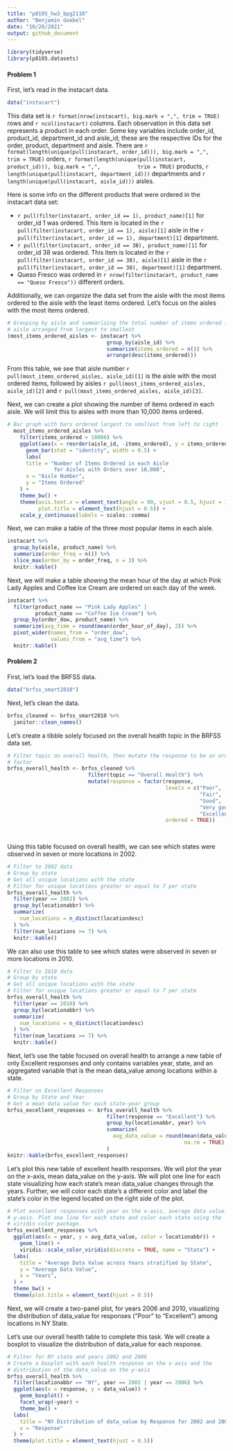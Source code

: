 ```yaml
---
title: "p8105_hw3_bpg2118"
author: "Benjamin Goebel"
date: "10/20/2021"
output: github_document
---
```


```r
library(tidyverse)
library(p8105.datasets)
```

#### **Problem 1**

First, let's read in the instacart data.
```r
data("instacart")
```

This data set is `r format(nrow(instacart), big.mark = ",", trim = TRUE)` rows 
and `r ncol(instacart)` columns. 
Each observation in this data set represents a product in each order.
Some key variables include order_id, product_id, department_id and aisle_id; 
these are the respective IDs for the order, product, department and aisle.
There are 
`r format(length(unique(pull(instacart, order_id))), big.mark = ",", 
          trim = TRUE)` orders, 
`r format(length(unique(pull(instacart, product_id))), big.mark = ",", 
          trim = TRUE)` products, 
`r length(unique(pull(instacart, department_id)))` departments 
and `r length(unique(pull(instacart, aisle_id)))` aisles. 

Here is some info on the different products that were ordered in the
instacart data set:

*   `r pull(filter(instacart, order_id == 1), product_name)[1]` for order_id 
1 was ordered. This item is located in the 
`r pull(filter(instacart, order_id == 1), aisle)[1]` aisle in
the `r pull(filter(instacart, order_id == 1), department)[1]` department.
*   `r pull(filter(instacart, order_id == 38), product_name)[1]` for order_id 
38 was ordered. This item is located in the 
`r pull(filter(instacart, order_id == 38), aisle)[1]` aisle in
the `r pull(filter(instacart, order_id == 38), department)[1]` department.
*   Queso Fresco was ordered in 
`r nrow(filter(instacart, product_name == "Queso Fresco"))` different orders.


Additionally, we can organize the data set from the aisle with the most items 
ordered to the aisle with the least items ordered. Let's focus on the aisles 
with the most items ordered.

```r
# Grouping by aisle and summarizing the total number of items ordered for the
# aisle arranged from largest to smallest
(most_items_ordered_aisles <- instacart %>%
                                group_by(aisle_id) %>%
                                summarize(items_ordered = n()) %>%
                                arrange(desc(items_ordered)))
```

From this table, we see that aisle number 
`r pull(most_items_ordered_aisles, aisle_id)[1]` is the aisle with the most
ordered items, followed by aisles 
`r pull(most_items_ordered_aisles, aisle_id)[2]` 
and `r pull(most_items_ordered_aisles, aisle_id)[3]`.

Next, we can create a plot showing the number of items ordered in each aisle.
We will limit this to aisles with more than 10,000 items ordered.

```r
# Bar graph with bars ordered largest to smallest from left to right
  most_items_ordered_aisles %>%
    filter(items_ordered > 10000) %>%
    ggplot(aes(x = reorder(aisle_id, -items_ordered), y = items_ordered)) +
      geom_bar(stat = "identity", width = 0.5) +
      labs(
      title = "Number of Items Ordered in each Aisle
               for Aisles with Orders over 10,000",
      x = "Aisle Number",
      y = "Items Ordered"
    ) +
    theme_bw() +
    theme(axis.text.x = element_text(angle = 90, vjust = 0.5, hjust = 1),
          plot.title = element_text(hjust = 0.5)) +
    scale_y_continuous(labels = scales::comma)
```

Next, we can make a table of the three most popular items in each aisle.

```r
instacart %>%
  group_by(aisle, product_name) %>%
  summarize(order_freq = n()) %>%
  slice_max(order_by = order_freq, n = 3) %>%
  knitr::kable()
```
Next, we will make a table showing the mean hour of the day at which Pink Lady 
Apples and Coffee Ice Cream are ordered on each day of the week.

```r
instacart %>%
  filter(product_name == "Pink Lady Apples" |
         product_name == "Coffee Ice Cream") %>%
  group_by(order_dow, product_name) %>%
  summarize(avg_time = round(mean(order_hour_of_day), 2)) %>%
  pivot_wider(names_from = "order_dow",
              values_from = "avg_time") %>%
  knitr::kable()
```

#### **Problem 2**

First, let's load the BRFSS data.

```r
data("brfss_smart2010")
```

Next, let's clean the data.
```r
brfss_cleaned <- brfss_smart2010 %>%
  janitor::clean_names()
```

Let's create a tibble solely focused on the overall health topic
in the BRFSS data set.
```r
# Filter topic on overall health, then mutate the response to be an ordered
# factor
brfss_overall_health <- brfss_cleaned %>%
                          filter(topic == "Overall Health") %>%
                          mutate(response = factor(response,
                                                   levels = c("Poor",
                                                              "Fair",
                                                              "Good",
                                                              "Very good",
                                                              "Excellent"),
                                                   ordered = TRUE))
                                 
                                                   
```

Using this table focused on overall health, we can see which states were
observed in seven or more locations in 2002.

```r
# Filter to 2002 data
# Group by state
# Get all unique locations with the state
# Filter for unique locations greater or equal to 7 per state
brfss_overall_health %>%
  filter(year == 2002) %>%
  group_by(locationabbr) %>%
  summarize(
    num_locations = n_distinct(locationdesc)
  ) %>%
  filter(num_locations >= 7) %>%
  knitr::kable()
```

We can also use this table to see which states were
observed in seven or more locations in 2010.

```r
# Filter to 2010 data
# Group by state
# Get all unique locations with the state
# Filter for unique locations greater or equal to 7 per state
brfss_overall_health %>%
  filter(year == 2010) %>%
  group_by(locationabbr) %>%
  summarize(
    num_locations = n_distinct(locationdesc)
  ) %>%
  filter(num_locations >= 7) %>%
  knitr::kable()
```

Next, let's use the table focused on overall health to arrange a new table
of only Excellent responses and only contains variables year, state, and 
an aggregated variable that is the mean data_value among locations within a 
state. 

```r
# Filter on Excellent Responses
# Group by State and Year
# Get a mean data value for each state-year group
brfss_excellent_responses <- brfss_overall_health %>%
                                filter(response == "Excellent") %>%
                                group_by(locationabbr, year) %>%
                                summarize(
                                  avg_data_value = round(mean(data_value, 
                                                         na.rm = TRUE),1)
                                )
knitr::kable(brfss_excellent_responses)
```

Let's plot this new table of excellent health responses. We will plot
the year on the x-axis, mean data_value on the y-axis. We will plot one
line for each state visualizing how each state's mean data_value changes
through the years. Further, we will color each state's a different color
and label the state's color in the legend located on the right side of the
plot.

```r
# Plot excellent responses with year on the x-axis, average data value on the 
# y-axis. Plot one line for each state and color each state using the 
# viridis color package.
brfss_excellent_responses %>%
  ggplot(aes(x = year, y = avg_data_value, color = locationabbr)) +
    geom_line() +
    viridis::scale_color_viridis(discrete = TRUE, name = "State") +
  labs(
    title = "Average Data Value across Years stratified by State",
    y = "Average Data Value",
    x = "Years",
  ) +
  theme_bw() +
  theme(plot.title = element_text(hjust = 0.5))
```

Next, we will create a two-panel plot, for years 2006 and 2010, visualizing the
distribution of data_value for responses (“Poor” to “Excellent”) among locations 
in NY State.

Let's use our overall health table to complete this task. We will create a
boxplot to visualize the distribution of data_value for each response.

```r
# Filter for NY state and years 2002 and 2006
# Create a boxplot with each health response on the x-axis and the
# distribution of the data_value on the y-axis
brfss_overall_health %>%
  filter(locationabbr == "NY", year == 2002 | year == 2006) %>%
  ggplot(aes(x = response, y = data_value)) +
    geom_boxplot() +
    facet_wrap(~year) +
    theme_bw() +
  labs(
    title = "NY Distribution of data_value by Response for 2002 and 2006",
    x = "Response"
  ) +
  theme(plot.title = element_text(hjust = 0.5))
```


